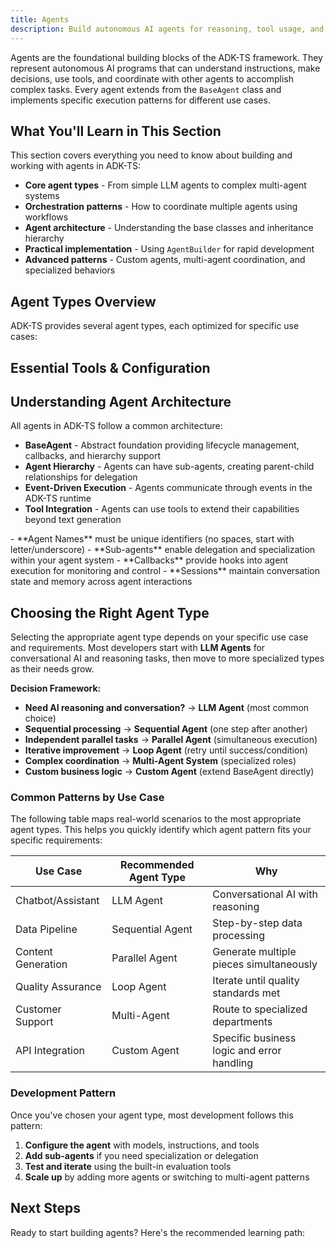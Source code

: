 ```yaml
---
title: Agents
description: Build autonomous AI agents for reasoning, tool usage, and multi-agent coordination in ADK-TS
---
```



Agents are the foundational building blocks of the ADK-TS framework. They represent autonomous AI programs that can understand instructions, make decisions, use tools, and coordinate with other agents to accomplish complex tasks. Every agent extends from the `BaseAgent` class and implements specific execution patterns for different use cases.

## What You'll Learn in This Section

This section covers everything you need to know about building and working with agents in ADK-TS:

- **Core agent types** - From simple LLM agents to complex multi-agent systems
- **Orchestration patterns** - How to coordinate multiple agents using workflows
- **Agent architecture** - Understanding the base classes and inheritance hierarchy
- **Practical implementation** - Using `AgentBuilder` for rapid development
- **Advanced patterns** - Custom agents, multi-agent coordination, and specialized behaviors

## Agent Types Overview

ADK-TS provides several agent types, each optimized for specific use cases:

<Cards>
  <Card
    title="🤖 LLM Agents"
    description="AI-powered agents that use language models for reasoning, conversation, tool usage, and complex decision-making"
    href="/docs/framework/agents/llm-agents"
  />
  <Card
    title="⚡ Workflow Agents"
    description="Orchestration agents for structured processes: Sequential pipelines, Parallel execution, and Loop patterns"
    href="/docs/framework/agents/workflow-agents"
  />
  <Card
    title="🏗️ Custom Agents"
    description="Build highly specialized agents with custom business logic by extending the BaseAgent class"
    href="/docs/framework/agents/custom-agents"
  />
  <Card
    title="🌐 Multi-Agent Systems"
    description="Coordinate teams of specialized agents with delegation, communication, and distributed task management"
    href="/docs/framework/agents/multi-agents"
  />
</Cards>

## Essential Tools & Configuration

<Cards>
  <Card
    title="🔧 Agent Builder"
    description="Fluent, chainable API for rapid agent creation with built-in session management and configuration"
    href="/docs/framework/agents/agent-builder"
  />
  <Card
    title="🧠 Models & Providers"
    description="Configure LLM models from Google Gemini, OpenAI, Anthropic, and more with flexible integration options"
    href="/docs/framework/agents/models"
  />
</Cards>

## Understanding Agent Architecture

All agents in ADK-TS follow a common architecture:

- **BaseAgent** - Abstract foundation providing lifecycle management, callbacks, and hierarchy support
- **Agent Hierarchy** - Agents can have sub-agents, creating parent-child relationships for delegation
- **Event-Driven Execution** - Agents communicate through events in the ADK-TS runtime
- **Tool Integration** - Agents can use tools to extend their capabilities beyond text generation

<Callout type="info" title="Key Concepts">
  - **Agent Names** must be unique identifiers (no spaces, start with letter/underscore)
  - **Sub-agents** enable delegation and specialization within your agent system
  - **Callbacks** provide hooks into agent execution for monitoring and control
  - **Sessions** maintain conversation state and memory across agent interactions
</Callout>

## Choosing the Right Agent Type

Selecting the appropriate agent type depends on your specific use case and requirements. Most developers start with **LLM Agents** for conversational AI and reasoning tasks, then move to more specialized types as their needs grow.

**Decision Framework:**

- **Need AI reasoning and conversation?** → **LLM Agent** (most common choice)
- **Sequential processing** → **Sequential Agent** (one step after another)
- **Independent parallel tasks** → **Parallel Agent** (simultaneous execution)
- **Iterative improvement** → **Loop Agent** (retry until success/condition)
- **Complex coordination** → **Multi-Agent System** (specialized roles)
- **Custom business logic** → **Custom Agent** (extend BaseAgent directly)

### Common Patterns by Use Case

The following table maps real-world scenarios to the most appropriate agent types. This helps you quickly identify which agent pattern fits your specific requirements:

| Use Case           | Recommended Agent Type | Why                                        |
| ------------------ | ---------------------- | ------------------------------------------ |
| Chatbot/Assistant  | LLM Agent              | Conversational AI with reasoning           |
| Data Pipeline      | Sequential Agent       | Step-by-step data processing               |
| Content Generation | Parallel Agent         | Generate multiple pieces simultaneously    |
| Quality Assurance  | Loop Agent             | Iterate until quality standards met        |
| Customer Support   | Multi-Agent            | Route to specialized departments           |
| API Integration    | Custom Agent           | Specific business logic and error handling |

### Development Pattern

Once you've chosen your agent type, most development follows this pattern:

1. **Configure the agent** with models, instructions, and tools
2. **Add sub-agents** if you need specialization or delegation
3. **Test and iterate** using the built-in evaluation tools
4. **Scale up** by adding more agents or switching to multi-agent patterns

## Next Steps

Ready to start building agents? Here's the recommended learning path:

<Cards>
  <Card
    title="🚀 Build Your First LLM Agent"
    description="Master the fundamentals with hands-on examples using the most popular agent type"
    href="/docs/framework/agents/llm-agents"
  />
  <Card
    title="⚡ Master the Agent Builder"
    description="Learn the fluent API for rapid agent creation, configuration, and deployment"
    href="/docs/framework/agents/agent-builder"
  />
  <Card
    title="🧠 Set Up Models & Providers"
    description="Configure Gemini, OpenAI, Claude, and other LLM providers with environment setup"
    href="/docs/framework/agents/models"
  />
  <Card
    title="⚡ Create Workflow Orchestration"
    description="Build sequential pipelines, parallel processing, and loop patterns for complex workflows"
    href="/docs/framework/agents/workflow-agents"
  />
  <Card
    title="🌐 Design Multi-Agent Systems"
    description="Coordinate specialized agents with delegation, routing, and distributed task management"
    href="/docs/framework/agents/multi-agents"
  />
  <Card
    title="🎯 Develop Custom Agent Types"
    description="Extend BaseAgent to create specialized agents for unique business requirements"
    href="/docs/framework/agents/custom-agents"
  />
</Cards>
